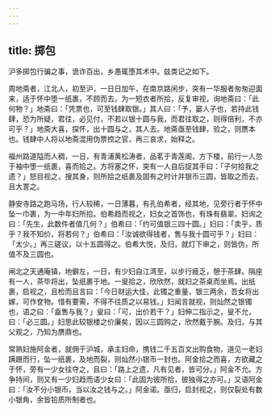 ```yaml
---
---
---
```

title: 掷包
---



沪多掷包行骗之事，诡诈百出，乡愚辄堕其术中。兹类记之如下。

周地斋者，江北人，初至沪，一日日加午，在南京路闲步，突有一华服者匆匆迎面来，适于怀中堕一纸裹，不顾而去，为一短衣者所拾，反复审视，询地斋曰：「此何物？」地斋曰：「凭票也，可至钱肆取银。」其人曰：「予，窭人子也，若持此钱肆，恐为所疑，君往，必见付，不若以银十圆与我，而君往取之，则得倍利，不亦可乎？」地斋大喜，探怀，出十圆与之，其人去。地斋亟至钱肆，验之，则赝本也。钱肆中人将以地斋混用伪票控之官，再三哀求，始释之。

福州路道隘而人稠，一日，有青浦黄松涛者，品茗于青莲阁，方下楼，前行一人忽于袖中堕一纸裹，喜而拾之。方将塞之怀，突有一人自后捉其手曰：「子何拾我之遗？」怒目视之，搜其身，则所拾之纸裹及固有之时计并银币三圆，皆取之而去，且大詈之。

静安寺路之跑马场，行人较稀，一日薄暮，有孔伯希者，经其地，见旁行者于怀中坠一巾裹，为一中年妇所拾。伯希趋而视之，妇女之首饰也，有珠有翡翠。妇询之曰：「先生，此数件者值几何？」伯希曰：「约可值银三四十圆。」妇曰：「卖乎，质乎？我不知价，将若何？」伯希曰：「汝诚欲得钱者，售与我十圆可乎？」妇曰：「太少。」再三磋议，以十五圆得之。伯希大悦，及归，就灯下审之，则皆伪，所值不及三圆也。

闸北之天通庵镇，地僻左，一日，有少妇自江湾至，以步行疲乏，憩于茶肆。隔座有一人，茶毕将出，坠纸裹于地。一叟拾之，欣欣然，就妇之茶桌而坐焉。出纸裹，启视之，且检而且言曰：「今日财运大佳，此镯之重量，银三两余，吾女将出嫁，可作奁物。惜有要需，不得不往质之以易钱。」妇闻言就视，则灿然之银镯也，语之曰：「盍售与我？」叟曰：「可，出价若干？」妇伸二指示之，叟不允，曰：「必三圆。」妇思此较银楼之价廉矣，因以三圆购之，欣然戴于腕。及归，与其父观之，乃知为赝鼎也。

常熟妇施阿金者，就佣于沪城，承主妇命，携钱二千五百文出购食物，道见一老妇蹒跚而行，坠一纸裹，及地而裂，则灿然小银币一封也。阿金拾之而喜，方欲藏之于怀，旁有一少女往夺之，且曰：「路上之遗，凡有见者，皆可分。」阿金不允。方争持间，则又有一少妇趋而语少女曰：「此固为彼所拾，彼独得之亦可。」又语阿金曰：「汝不分小银币，当以汝之钱与之。」阿金诺。亟归，启封视之，则仅裂处有数小银角，余皆铅质所制者也。